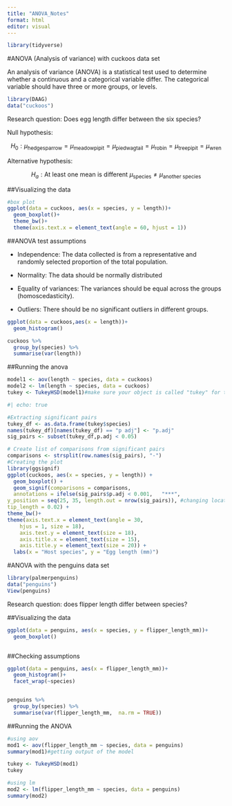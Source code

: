 ```yaml
---
title: "ANOVA_Notes"
format: html
editor: visual
---
```


```r
library(tidyverse)
```


#ANOVA (Analysis of variance) with cuckoos data set

An analysis of variance (ANOVA) is a statistical test used to determine whether a continuous and a categorical variable differ. The categorical variable should have three or more groups, or levels. 


```r
library(DAAG)
data("cuckoos")
```

Research question: Does egg length differ between the six species?

Null hypothesis: 

$$
H_0: \mu_{\text{hedgesparrow}} = \mu_{\text{meadowpipit}} = \mu_{\text{piedwagtail}} = \mu_{\text{robin}} = \mu_{\text{treepipit}} = \mu_{\text{wren}}
$$

Alternative hypothesis:

$$
H_a: \text{At least one mean is different } \mu_{\text{species}} \neq \mu_{\text{another species}}
$$

##Visualizing the data

```r
#box plot
ggplot(data = cuckoos, aes(x = species, y = length))+
  geom_boxplot()+
  theme_bw()+
  theme(axis.text.x = element_text(angle = 60, hjust = 1))
```


##ANOVA test assumptions

-   Independence: The data collected is from a representative and randomly selected proportion of the total population.

-   Normality: The data should be normally distributed

-   Equality of variances: The variances should be equal across the groups (homoscedasticity).

-  Outliers: There should be no significant outliers in different groups.

```r
ggplot(data = cuckoos,aes(x = length))+
  geom_histogram()

cuckoos %>% 
  group_by(species) %>% 
  summarise(var(length))
```




##Running the anova

```r
model1 <- aov(length ~ species, data = cuckoos)
model2 <- lm(length ~ species, data = cuckoos)
tukey <- TukeyHSD(model1)#make sure your object is called "tukey" for the code below. 
```


```r
#| echo: true

#Extracting significant pairs
tukey_df <- as.data.frame(tukey$species)
names(tukey_df)[names(tukey_df) == "p adj"] <- "p.adj"
sig_pairs <- subset(tukey_df,p.adj < 0.05)

# Create list of comparisons from significant pairs
comparisons <- strsplit(row.names(sig_pairs), "-")
#Creating the plot
library(ggsignif)
ggplot(cuckoos, aes(x = species, y = length)) +
  geom_boxplot() +
  geom_signif(comparisons = comparisons,
  annotations = ifelse(sig_pairs$p.adj < 0.001,   "***",                               ifelse(sig_pairs$p.adj < 0.01, "**",               ifelse(sig_pairs$p.adj < 0.05, "*", ""))),
y_position = seq(25, 35, length.out = nrow(sig_pairs)), #changing location of the bars
tip_length = 0.02) +
theme_bw()+
theme(axis.text.x = element_text(angle = 30, 
    hjus = 1, size = 18),
    axis.text.y = element_text(size = 18),          
    axis.title.x = element_text(size = 15),         
    axis.title.y = element_text(size = 20)) +
  labs(x = "Host species", y = "Egg length (mm)")
```



#ANOVA with the penguins data set

```r
library(palmerpenguins)
data("penguins")
View(penguins)
```

Research question: does flipper length differ between species?

##Visualizing the data

```r
ggplot(data = penguins, aes(x = species, y = flipper_length_mm))+
  geom_boxplot()



```

##Checking assumptions

```r

ggplot(data = penguins, aes(x = flipper_length_mm))+
  geom_histogram()+
  facet_wrap(~species)


penguins %>% 
  group_by(species) %>% 
  summarise(var(flipper_length_mm,  na.rm = TRUE))

```

##Running the ANOVA

```r
#using aov
mod1 <- aov(flipper_length_mm ~ species, data = penguins)
summary(mod1)#getting output of the model

tukey <- TukeyHSD(mod1)
tukey

#using lm
mod2 <- lm(flipper_length_mm ~ species, data = penguins)
summary(mod2)



```

